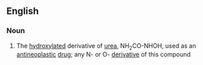 ==English==

===Noun===
{{wikipedia}}
{{en-noun|-|s}}

#{{organic compound}} The [[hydroxylated]] derivative of [[urea]], NH<sub>2</sub>CO-NHOH, used as an [[antineoplastic]] [[drug]]; any N- or O- [[derivative]] of this compound